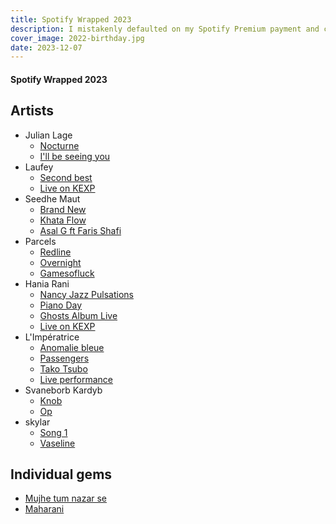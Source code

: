 ```yaml
---
title: Spotify Wrapped 2023
description: I mistakenly defaulted on my Spotify Premium payment and couldn't access my Spotify wrapped. Not to be left out on the annual flaunting of music, I made my own self assessed wrapped.
cover_image: 2022-birthday.jpg
date: 2023-12-07
---
```


#### Spotify Wrapped 2023

## Artists

- Julian Lage
  - [Nocturne](https://www.youtube.com/watch?v=q5ggv-5s4bs)
  - [I'll be seeing you](https://www.youtube.com/watch?v=8a3qAp81vY8)
- Laufey
  - [Second best](https://youtu.be/SwAJChMcBd0?si=aqmQ0s2CpSdo4WEt)
  - [Live on KEXP](https://youtu.be/3wEzEip35Pw?si=fy2SgwH_HPEs5AU2)
- Seedhe Maut
  - [Brand New](https://www.youtube.com/watch?v=7pNo-geT_MA)
  - [Khata Flow](https://www.youtube.com/watch?v=qVcHlaFZf6A)
  - [Asal G ft Faris Shafi](https://www.youtube.com/watch?v=JtH_-eRbCTE)
- Parcels
  - [Redline](https://www.youtube.com/watch?v=3kBIxmjun1U)
  - [Overnight](https://www.youtube.com/watch?v=-y9rkNXBuhg)
  - [Gamesofluck](https://www.youtube.com/watch?v=0AwxHCI_BnA)
- Hania Rani
  - [Nancy Jazz Pulsations](https://www.youtube.com/watch?v=VixuQnzRlx4&t=1449s)
  - [Piano Day](https://www.youtube.com/watch?v=sp3B97N67Cw&t=354s)
  - [Ghosts Album Live](https://www.youtube.com/watch?v=HNpBTyLIpYE&t=3617s)
  - [Live on KEXP](https://www.youtube.com/watch?v=_3EuiU1qdpE&t=926s)
- L'Impératrice
  - [Anomalie bleue](https://www.youtube.com/watch?v=kGxOaDdg2kI)
  - [Passengers](https://www.youtube.com/watch?v=sELxgrgaQUk&t=1187s)
  - [Tako Tsubo](https://www.youtube.com/watch?v=ownrDFA-zL4&t=1330s)
  - [Live performance](https://youtu.be/PmC9FsfUzy0?si=KVAn7SRZF-rk1VH8)
- Svaneborb Kardyb
  - [Knob](https://www.youtube.com/watch?v=DZr1QWkGATg)
  - [Op](https://www.youtube.com/watch?v=puEclhRxRik)
- skylar
  - [Song 1](https://www.instagram.com/reel/CsPAGCegsZa)
  - [Vaseline](https://www.instagram.com/p/Ctw3TKNA2ms/)

## Individual gems

- [Mujhe tum nazar se](https://www.youtube.com/watch?v=NKu0o-t8mxA)
- [Maharani](https://www.youtube.com/watch?v=VhRJ-3T4Rcw)

